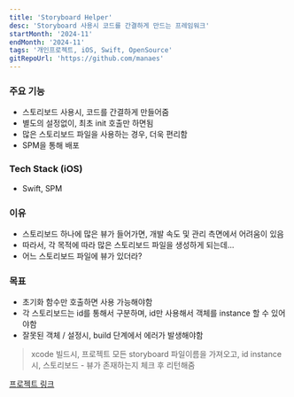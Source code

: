 ```yaml
---
title: 'Storyboard Helper'
desc: 'Storyboard 사용시 코드를 간결하게 만드는 프레임워크'
startMonth: '2024-11'
endMonth: '2024-11'
tags: '개인프로젝트, iOS, Swift, OpenSource'
gitRepoUrl: 'https://github.com/manaes'
---
```


### 주요 기능
 
- 스토리보드 사용시, 코드를 간결하게 만들어줌
- 별도의 설정없이, 최초 init 호출만 하면됨
- 많은 스토리보드 파일을 사용하는 경우, 더욱 편리함
- SPM을 통해 배포

### Tech Stack (iOS)

- Swift, SPM

### 이유

- 스토리보드 하나에 많은 뷰가 들어가면, 개발 속도 및 관리 측면에서 어려움이 있음
- 따라서, 각 목적에 따라 많은 스토리보드 파일을 생성하게 되는데...
- 어느 스토리보드 파일에 뷰가 있더라?

### 목표

- 초기화 함수만 호출하면 사용 가능해야함
- 각 스토리보드는 id를 통해서 구분하며, id만 사용해서 객체를 instance 할 수 있어야함
- 잘못된 객체 / 설정시, build 단계에서 에러가 발생해야함

> xcode 빌드시, 프로젝트 모든 storyboard 파일이름을 가져오고,
> id instance시, 스토리보드 - 뷰가 존재하는지 체크 후 리턴해줌


[프로젝트 링크](https://github.com/manaes)
